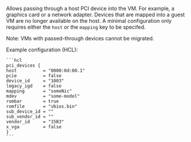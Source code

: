 <!-- Code generated from the comments of the pciDeviceConfig struct in builder/proxmox/common/config.go; DO NOT EDIT MANUALLY -->

Allows passing through a host PCI device into the VM. For example, a graphics card
or a network adapter. Devices that are mapped into a guest VM are no longer available
on the host. A minimal configuration only requires either the `host` or the `mapping`
key to be specifed.

Note: VMs with passed-through devices cannot be migrated.

Example configuration (HCL):

	```hcl
	pci_devices {
	host          = "0000:0d:00.1"
	pcie          = false
	device_id     = "1003"
	legacy_igd    = false
	mapping       = "someNic"
	mdev          = "some-model"
	rombar        = true
	romfile       = "vbios.bin"
	sub_device_id = ""
	sub_vendor_id = ""
	vendor_id     = "15B3"
	x_vga         = false
	}
	```

<!-- End of code generated from the comments of the pciDeviceConfig struct in builder/proxmox/common/config.go; -->
